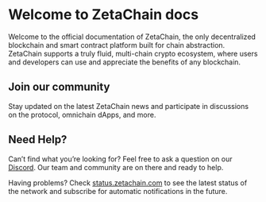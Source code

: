 
# Welcome to ZetaChain docs

Welcome to the official documentation of ZetaChain, the only decentralized
blockchain and smart contract platform built for chain abstraction.
ZetaChain supports a truly fluid, multi-chain crypto ecosystem, where users and
developers can use and appreciate the benefits of any blockchain.

<DocsHighlightBlockRack />

## Join our community

Stay updated on the latest ZetaChain news and participate in discussions on the
protocol, omnichain dApps, and more.

<SocialButtonsRack />

## Need Help?

Can’t find what you’re looking for? Feel free to ask a question on our
[Discord](https://discord.gg/zetachain). Our team and community are on there and
ready to help.

Having problems? Check [status.zetachain.com](https://status.zetachain.com) to
see the latest status of the network and subscribe for automatic notifications
in the future.
